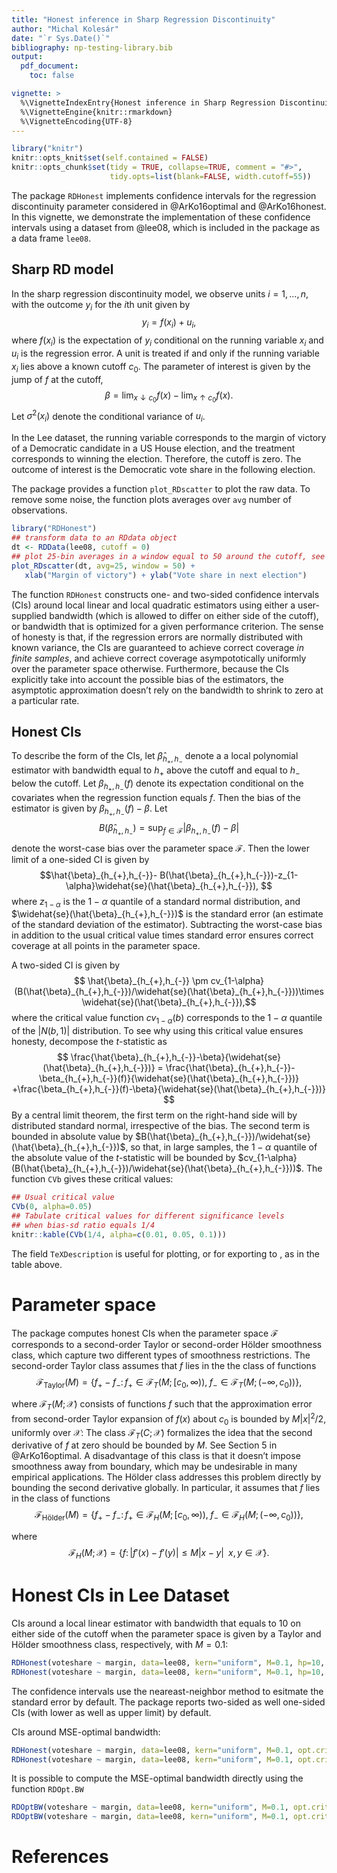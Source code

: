 ```yaml
---
title: "Honest inference in Sharp Regression Discontinuity"
author: "Michal Kolesár"
date: "`r Sys.Date()`"
bibliography: np-testing-library.bib
output:
  pdf_document:
    toc: false

vignette: >
  %\VignetteIndexEntry{Honest inference in Sharp Regression Discontinuity}
  %\VignetteEngine{knitr::rmarkdown}
  %\VignetteEncoding{UTF-8}
---
```


```r
library("knitr")
knitr::opts_knit$set(self.contained = FALSE)
knitr::opts_chunk$set(tidy = TRUE, collapse=TRUE, comment = "#>",
                      tidy.opts=list(blank=FALSE, width.cutoff=55))
```


The package `RDHonest` implements confidence intervals for the regression
discontinuity parameter considered in @ArKo16optimal and @ArKo16honest. In this
vignette, we demonstrate the implementation of these confidence intervals using
a dataset from @lee08, which is included in the package as a data frame `lee08`.

## Sharp RD model

In the sharp regression discontinuity model, we observe units $i=1,\dotsc,n$,
with the outcome $y_i$ for the $i$th unit given by $$ y_i = f(x_i) + u_i, $$
where $f(x_i)$ is the expectation of $y_i$ conditional on the running variable
$x_i$ and $u_i$ is the regression error. A unit is treated if and only if the
running variable $x_{i}$ lies above a known cutoff $c_{0}$. The parameter of
interest is given by the jump of $f$ at the cutoff, $$ \beta=\lim_{x\downarrow
c_{0}}f(x)-\lim_{x\uparrow c_{0}}f(x).$$ Let $\sigma^2(x_i)$ denote the
conditional variance of $u_i$.

In the Lee dataset, the running variable corresponds to the margin of victory of
a Democratic candidate in a US House election, and the treatment corresponds to
winning the election. Therefore, the cutoff is zero. The outcome of interest is
the Democratic vote share in the following election.

The package provides a function `plot_RDscatter` to plot the raw data. To remove
some noise, the function plots averages over `avg` number of observations.
```r
library("RDHonest")
## transform data to an RDdata object
dt <- RDData(lee08, cutoff = 0)
## plot 25-bin averages in a window equal to 50 around the cutoff, see Figure 1
plot_RDscatter(dt, avg=25, window = 50) +
   xlab("Margin of victory") + ylab("Vote share in next election")
```

The function `RDHonest` constructs one- and two-sided confidence intervals (CIs)
around local linear and local quadratic estimators using either a user-supplied
bandwidth (which is allowed to differ on either side of the cutoff), or
bandwidth that is optimized for a given performance criterion. The sense of
honesty is that, if the regression errors are normally distributed with known
variance, the CIs are guaranteed to achieve correct coverage _in finite
samples_, and achieve correct coverage asympototically uniformly over the
parameter space otherwise. Furthermore, because the CIs explicitly take into
account the possible bias of the estimators, the asymptotic approximation
doesn't rely on the bandwidth to shrink to zero at a particular rate.

## Honest CIs

To describe the form of the CIs, let $\hat{\beta}_{h_{+},h_{-}}$ denote a a
local polynomial estimator with bandwidth equal to $h_{+}$ above the cutoff and
equal to $h_{-}$ below the cutoff. Let $\beta_{h_{+},h_{-}}(f)$ denote its
expectation conditional on the covariates when the regression function equals
$f$. Then the bias of the estimator is given by $\beta_{h_{+},h_{-}}(f)-\beta$.
Let $$
B(\hat{\beta}_{h_{+},h_{-}})=\sup_{f\in\mathcal{F}}|\beta_{h_{+},h_{-}}(f)-\beta|
$$ denote the worst-case bias over the parameter space $\mathcal{F}$. Then the
lower limit of a one-sided CI is given by $$\hat{\beta}_{h_{+},h_{-}}-
B(\hat{\beta}_{h_{+},h_{-}})-z_{1-\alpha}\widehat{se}(\hat{\beta}_{h_{+},h_{-}}),
$$ where $z_{1-\alpha}$ is the $1-\alpha$ quantile of a standard normal
distribution, and $\widehat{se}(\hat{\beta}_{h_{+},h_{-}})$ is the standard
error (an estimate of the standard deviation of the estimator). Subtracting the
worst-case bias in addition to the usual critical value times standard error
ensures correct coverage at all points in the parameter space.

A two-sided CI is given by $$ \hat{\beta}_{h_{+},h_{-}} \pm
cv_{1-\alpha}(B(\hat{\beta}_{h_{+},h_{-}})/\widehat{se}(\hat{\beta}_{h_{+},h_{-}}))\times
\widehat{se}(\hat{\beta}_{h_{+},h_{-}}),$$ where the critical value function
$cv_{1-\alpha}(b)$ corresponds to the $1-\alpha$ quantile of the $|N(b,1)|$
distribution. To see why using this critical value ensures honesty, decompose
the $t$-statistic as $$
\frac{\hat{\beta}_{h_{+},h_{-}}-\beta}{\widehat{se}(\hat{\beta}_{h_{+},h_{-}})}
=
\frac{\hat{\beta}_{h_{+},h_{-}}-\beta_{h_{+},h_{-}}(f)}{\widehat{se}(\hat{\beta}_{h_{+},h_{-}})}
+\frac{\beta_{h_{+},h_{-}}(f)-\beta}{\widehat{se}(\hat{\beta}_{h_{+},h_{-}})} $$
By a central limit theorem, the first term on the right-hand side will by
distributed standard normal, irrespective of the bias. The second term is
bounded in absolute value by
$B(\hat{\beta}_{h_{+},h_{-}})/\widehat{se}(\hat{\beta}_{h_{+},h_{-}})$, so that,
in large samples, the $1-\alpha$ quantile of the absolute value of the
$t$-statistic will be bounded by
$cv_{1-\alpha}(B(\hat{\beta}_{h_{+},h_{-}})/\widehat{se}(\hat{\beta}_{h_{+},h_{-}}))$.
The function `CVb` gives these critical values:

```r
## Usual critical value
CVb(0, alpha=0.05)
## Tabulate critical values for different significance levels
## when bias-sd ratio equals 1/4
knitr::kable(CVb(1/4, alpha=c(0.01, 0.05, 0.1)))
```

The field `TeXDescription` is useful for plotting, or for exporting to \LaTeX,
as in the table above.

# Parameter space

The package computes honest CIs when the parameter space $\mathcal{F}$
corresponds to a second-order Taylor or second-order Hölder smoothness class,
which capture two different types of smoothness restrictions. The second-order
Taylor class assumes that $f$ lies in the the class of functions
$$\mathcal{F}_{\text{Taylor}}(M)= \left \{f_{+}-f_{-}\colon
f_{+}\in\mathcal{F}_{T}(M;[c_{0}%]
    %(
    ,\infty)),\;
f_{-}\in\mathcal{F}_{T}(M;(-\infty, c_{0})) \right\},$$

where $\mathcal{F}_{T}(M;\mathcal{X})$ consists of functions $f$ such that the
approximation error from second-order Taylor expansion of $f(x)$ about $c_{0}$
is bounded by $M|x|^{2}/2$, uniformly over $\mathcal{X}$: \begin{align*}
\mathcal{F}_{T}(M;\mathcal{X}) =\left\{f\colon \left|
f(x)-f(c_0)-f'(c_0)x\right|\le M|x|^2/2\text{ all }x\in\mathcal{X}\right\}.
\end{align*} The class $\mathcal{F}_{T}(C;\mathcal{X})$ formalizes the idea that
the second derivative of $f$ at zero should be bounded by $M$. See Section 5 in
@ArKo16optimal. A disadvantage of this class is that it doesn't impose
smoothness away from boundary, which may be undesirable in many empirical
applications. The Hölder class addresses this problem directly by bounding the
second derivative globally. In particular, it assumes that $f$ lies in the class
of functions $$\mathcal{F}_{\text{Hölder}}(M)= \left \{f_{+}-f_{-}\colon
f_{+}\in\mathcal{F}_{H}(M;[c_{0}%]
%(
,\infty)),\;
f_{-}\in\mathcal{F}_{H}(M;(-\infty, c_{0})) \right\},$$

where $$ \mathcal{F}_{H}(M;\mathcal{X})=\{f\colon |f'(x)-f'(y)|\leq M|x-y|
\;\;x,y\in\mathcal{X}\}.$$

# Honest CIs in Lee Dataset

CIs around a local linear estimator with bandwidth that equals to 10 on either
side of the cutoff when the parameter space is given by a Taylor and Hölder
smoothness class, respectively, with $M=0.1$:

```r
RDHonest(voteshare ~ margin, data=lee08, kern="uniform", M=0.1, hp=10, sclass="T")
RDHonest(voteshare ~ margin, data=lee08, kern="uniform", M=0.1, hp=10, sclass="H")
```

The confidence intervals use the neareast-neighbor method to esitmate the
standard error by default. The package reports two-sided as well one-sided CIs
(with lower as well as upper limit) by default.

CIs around MSE-optimal bandwidth:

```r
RDHonest(voteshare ~ margin, data=lee08, kern="uniform", M=0.1, opt.criterion="MSE", sclass="T")
RDHonest(voteshare ~ margin, data=lee08, kern="uniform", M=0.1, opt.criterion="MSE", sclass="H")
```

It is possible to compute the MSE-optimal bandwidth directly using the function
`RDOpt.BW`

```r
RDOptBW(voteshare ~ margin, data=lee08, kern="uniform", M=0.1, opt.criterion="MSE", sclass="T")
RDOptBW(voteshare ~ margin, data=lee08, kern="uniform", M=0.1, opt.criterion="MSE", sclass="H")
```

# References
